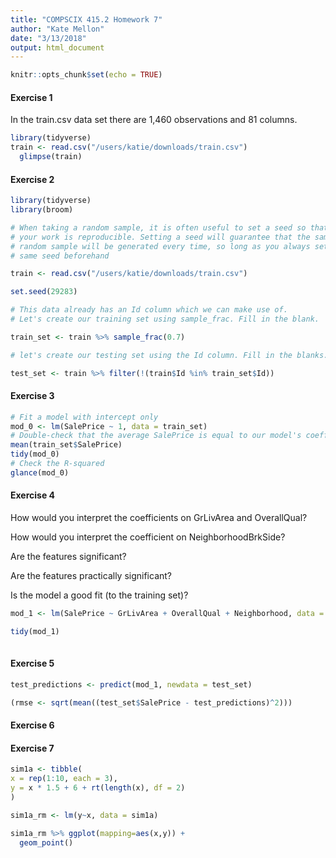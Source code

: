 ```yaml
---
title: "COMPSCIX 415.2 Homework 7"
author: "Kate Mellon"
date: "3/13/2018"
output: html_document
---
```


```r
knitr::opts_chunk$set(echo = TRUE)
```

####  Exercise 1

In the train.csv data set there are 1,460 observations and 81 columns.

```r
library(tidyverse)
train <- read.csv("/users/katie/downloads/train.csv")
  glimpse(train)

```

#### Exercise 2

```r

library(tidyverse)
library(broom)

# When taking a random sample, it is often useful to set a seed so that
# your work is reproducible. Setting a seed will guarantee that the same
# random sample will be generated every time, so long as you always set the
# same seed beforehand

train <- read.csv("/users/katie/downloads/train.csv")

set.seed(29283)

# This data already has an Id column which we can make use of.
# Let's create our training set using sample_frac. Fill in the blank.

train_set <- train %>% sample_frac(0.7)

# let's create our testing set using the Id column. Fill in the blanks.

test_set <- train %>% filter(!(train$Id %in% train_set$Id))
```

#### Exercise 3

```r
# Fit a model with intercept only
mod_0 <- lm(SalePrice ~ 1, data = train_set)
# Double-check that the average SalePrice is equal to our model's coefficient
mean(train_set$SalePrice)
tidy(mod_0)
# Check the R-squared
glance(mod_0)

```

#### Exercise 4

How would you interpret the coefficients on GrLivArea and OverallQual?

How would you interpret the coefficient on NeighborhoodBrkSide?

Are the features significant?

Are the features practically significant?

Is the model a good fit (to the training set)?

```r
mod_1 <- lm(SalePrice ~ GrLivArea + OverallQual + Neighborhood, data = train_set)

tidy(mod_1)
  
```

#### Exercise 5

```r
test_predictions <- predict(mod_1, newdata = test_set)

(rmse <- sqrt(mean((test_set$SalePrice - test_predictions)^2)))

```

#### Exercise 6

#### Exercise 7

```r
sim1a <- tibble(
x = rep(1:10, each = 3),
y = x * 1.5 + 6 + rt(length(x), df = 2)
)

sim1a_rm <- lm(y~x, data = sim1a)

sim1a_rm %>% ggplot(mapping=aes(x,y)) +
  geom_point()

```



